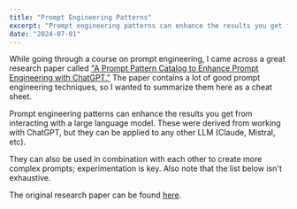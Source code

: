 ```yaml
---
title: "Prompt Engineering Patterns"
excerpt: "Prompt engineering patterns can enhance the results you get from interacting with an LLM. Here is a set of established patterns you can use with OpenAI or any other large language model."
date: "2024-07-01"
---
```


While going through a course on prompt engineering, I came across a great research paper called ["A Prompt Pattern Catalog to Enhance Prompt Engineering with ChatGPT."](https://arxiv.org/abs/2302.11382) The paper contains a lot of good prompt engineering techniques, so I wanted to summarize them here as a cheat sheet.

Prompt engineering patterns can enhance the results you get from interacting with a large language model. These were derived from working with ChatGPT, but they can be applied to any other LLM (Claude, Mistral, etc).

They can also be used in combination with each other to create more complex prompts; experimentation is key. Also note that the list below isn't exhaustive.

<PromptPatterns className="mb-10" />

The original research paper can be found [here](https://arxiv.org/abs/2302.11382).
